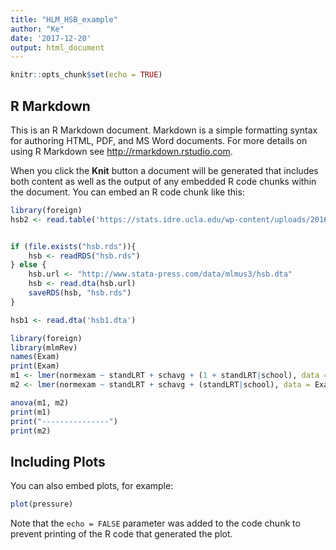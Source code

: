 ```yaml
---
title: "HLM_HSB_example"
author: "Ke"
date: '2017-12-20'
output: html_document
---
```


```r
knitr::opts_chunk$set(echo = TRUE)
```

## R Markdown

This is an R Markdown document. Markdown is a simple formatting syntax for authoring HTML, PDF, and MS Word documents. For more details on using R Markdown see <http://rmarkdown.rstudio.com>.

When you click the **Knit** button a document will be generated that includes both content as well as the output of any embedded R code chunks within the document. You can embed an R code chunk like this:

```r
library(foreign)
hsb2 <- read.table('https://stats.idre.ucla.edu/wp-content/uploads/2016/02/hsb2-2.csv', header=T, sep=",")


if (file.exists("hsb.rds")){
    hsb <- readRDS("hsb.rds")
} else {
    hsb.url <- "http://www.stata-press.com/data/mlmus3/hsb.dta"
    hsb <- read.dta(hsb.url)
    saveRDS(hsb, "hsb.rds")
}

hsb1 <- read.dta('hsb1.dta')
```
```r
library(foreign)
library(mlmRev)
names(Exam)
print(Exam)
m1 <- lmer(normexam ~ standLRT + schavg + (1 + standLRT|school), data = Exam)
m2 <- lmer(normexam ~ standLRT + schavg + (standLRT|school), data = Exam)

anova(m1, m2)
print(m1)
print("---------------")
print(m2)
```

## Including Plots

You can also embed plots, for example:

```r
plot(pressure)
```

Note that the `echo = FALSE` parameter was added to the code chunk to prevent printing of the R code that generated the plot.
